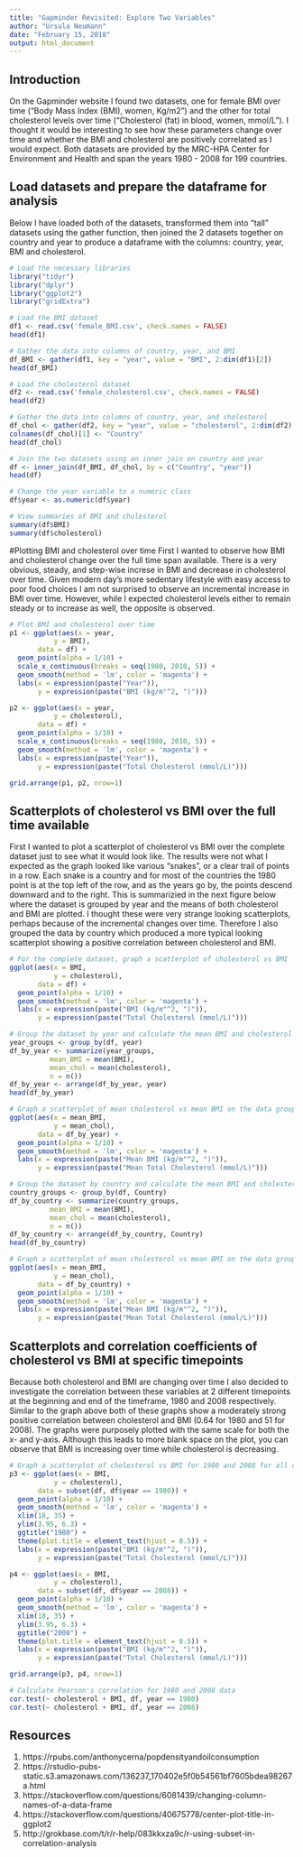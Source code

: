 ```yaml
---
title: "Gapminder Revisited: Explore Two Variables"
author: "Ursula Neumann"
date: "February 15, 2018"
output: html_document
---
```


## Introduction
On the Gapminder website I found two datasets, one for female BMI over time ("Body Mass Index (BMI), women, Kg/m2") and the other for total cholesterol levels over time ("Cholesterol (fat) in blood, women, mmol/L").  I thought it would be interesting to see how these parameters change over time and whether the BMI and cholesterol are positively correlated as I would expect.  Both datasets are provided by the MRC-HPA Center for Environment and Health and span the years 1980 - 2008 for 199 countries.

## Load datasets and prepare the dataframe for analysis
Below I have loaded both of the datasets, transformed them into "tall" datasets using the gather function, then joined the 2 datasets together on country and year to produce a dataframe with the columns: country, year, BMI and cholesterol.


```r
# Load the necessary libraries
library("tidyr")
library("dplyr")
library("ggplot2")
library("gridExtra")

# Load the BMI dataset 
df1 <- read.csv('female_BMI.csv', check.names = FALSE)
head(df1)

# Gather the data into columns of country, year, and BMI
df_BMI <- gather(df1, key = "year", value = "BMI", 2:dim(df1)[2])
head(df_BMI)

# Load the cholesterol dataset
df2 <- read.csv('female_cholesterol.csv', check.names = FALSE)
head(df2)

# Gather the data into columns of country, year, and cholesterol
df_chol <- gather(df2, key = "year", value = "cholesterol", 2:dim(df2)[2])
colnames(df_chol)[1] <- "Country"
head(df_chol)

# Join the two datasets using an inner join on country and year
df <- inner_join(df_BMI, df_chol, by = c("Country", "year"))
head(df)

# Change the year variable to a numeric class
df$year <- as.numeric(df$year)
```

```r
# View summaries of BMI and cholesterol
summary(df$BMI)
summary(df$cholesterol)
```

#Plotting BMI and cholesterol over time
First I wanted to observe how BMI and cholesterol change over the full time span available.  There is a very obvious, steady, and step-wise increse in BMI and decrease in cholesterol over time.  Given modern day's more sedentary lifestyle with easy access to poor food choices I am not surprised to observe an incremental increase in BMI over time.  However, while I expected cholesterol levels either to remain steady or to increase as well, the opposite is observed.  

```r
# Plot BMI and cholesterol over time
p1 <- ggplot(aes(x = year, 
           y = BMI), 
       data = df) + 
  geom_point(alpha = 1/10) +
  scale_x_continuous(breaks = seq(1980, 2010, 5)) +
  geom_smooth(method = 'lm', color = 'magenta') +
  labs(x = expression(paste("Year")),
       y = expression(paste("BMI (kg/m"^2, ")")))

p2 <- ggplot(aes(x = year, 
           y = cholesterol), 
       data = df) + 
  geom_point(alpha = 1/10) +
  scale_x_continuous(breaks = seq(1980, 2010, 5)) +
  geom_smooth(method = 'lm', color = 'magenta') +
  labs(x = expression(paste("Year")),
       y = expression(paste("Total Cholesterol (mmol/L)")))

grid.arrange(p1, p2, nrow=1)
```

## Scatterplots of cholesterol vs BMI over the full time available

First I wanted to plot a scatterplot of cholesterol vs BMI over the complete dataset just to see what it would look like.  The results were not what I expected as the graph looked like various "snakes", or a clear trail of points in a row.  Each snake is a country and for most of the countries the 1980 point is at the top left of the row, and as the years go by, the points descend downward and to the right.  This is summarizied in the next figure below where the dataset is grouped by year and the means of both cholesterol and BMI are plotted.  I thought these were very strange looking scatterplots, perhaps because of the incremental changes over time.  Therefore I also grouped the data by country which produced a more typical looking scatterplot showing a positive correlation between cholesterol and BMI.

```r
# For the complete dataset, graph a scatterplot of cholesterol vs BMI
ggplot(aes(x = BMI, 
           y = cholesterol), 
       data = df) + 
  geom_point(alpha = 1/10) +
  geom_smooth(method = 'lm', color = 'magenta') +
  labs(x = expression(paste("BMI (kg/m"^2, ")")),
       y = expression(paste("Total Cholesterol (mmol/L)")))
```



```r
# Group the dataset by year and calculate the mean BMI and cholesterol
year_groups <- group_by(df, year)
df_by_year <- summarize(year_groups,
          mean_BMI = mean(BMI),
          mean_chol = mean(cholesterol),
          n = n())
df_by_year <- arrange(df_by_year, year)
head(df_by_year)
```

```r
# Graph a scatterplot of mean cholesterol vs mean BMI on the data grouped by year
ggplot(aes(x = mean_BMI, 
           y = mean_chol), 
       data = df_by_year) + 
  geom_point(alpha = 1/10) +
  geom_smooth(method = 'lm', color = 'magenta') +
  labs(x = expression(paste("Mean BMI (kg/m"^2, ")")),
       y = expression(paste("Mean Total Cholesterol (mmol/L)")))
```

```r
# Group the dataset by country and calculate the mean BMI and cholesterol
country_groups <- group_by(df, Country)
df_by_country <- summarize(country_groups,
          mean_BMI = mean(BMI),
          mean_chol = mean(cholesterol),
          n = n())
df_by_country <- arrange(df_by_country, Country)
head(df_by_country)
```

```r
# Graph a scatterplot of mean cholesterol vs mean BMI on the data grouped by year
ggplot(aes(x = mean_BMI, 
           y = mean_chol), 
       data = df_by_country) + 
  geom_point(alpha = 1/10) +
  geom_smooth(method = 'lm', color = 'magenta') +
  labs(x = expression(paste("Mean BMI (kg/m"^2, ")")),
       y = expression(paste("Mean Total Cholesterol (mmol/L)")))
```

## Scatterplots and correlation coefficients of cholesterol vs BMI at specific timepoints

Because both cholesterol and BMI are changing over time I also decided to investigate the correlation between these variables at 2 different timepoints at the beginning and end of the timeframe, 1980 and 2008 respectively.  Similar to the graph above both of these graphs show a moderately strong positive correlation between cholesterol and BMI (0.64 for 1980 and 51 for 2008).  The graphs were purposely plotted with the same scale for both the x- and y-axis.  Although this leads to more blank space on the plot, you can observe that BMI is increasing over time while cholesterol is decreasing.

```r
# Graph a scatterplot of cholesterol vs BMI for 1980 and 2008 for all countries 
p3 <- ggplot(aes(x = BMI, 
           y = cholesterol), 
       data = subset(df, df$year == 1980)) + 
  geom_point(alpha = 1/10) +
  geom_smooth(method = 'lm', color = 'magenta') +
  xlim(18, 35) +
  ylim(3.95, 6.3) +
  ggtitle("1980") +
  theme(plot.title = element_text(hjust = 0.5)) +
  labs(x = expression(paste("BMI (kg/m"^2, ")")),
       y = expression(paste("Total Cholesterol (mmol/L)")))

p4 <- ggplot(aes(x = BMI, 
           y = cholesterol), 
       data = subset(df, df$year == 2008)) + 
  geom_point(alpha = 1/10) +
  geom_smooth(method = 'lm', color = 'magenta') +
  xlim(18, 35) +
  ylim(3.95, 6.3) +
  ggtitle("2008") +
  theme(plot.title = element_text(hjust = 0.5)) +
  labs(x = expression(paste("BMI (kg/m"^2, ")")),
       y = expression(paste("Total Cholesterol (mmol/L)")))

grid.arrange(p3, p4, nrow=1)
```

```r
# Calculate Pearson's correlation for 1980 and 2008 data
cor.test(~ cholesterol + BMI, df, year == 1980)
cor.test(~ cholesterol + BMI, df, year == 2008)
```

## Resources

1) https://rpubs.com/anthonycerna/popdensityandoilconsumption
2) https://rstudio-pubs-static.s3.amazonaws.com/136237_170402e5f0b54561bf7605bdea98267a.html
3) https://stackoverflow.com/questions/6081439/changing-column-names-of-a-data-frame
4) https://stackoverflow.com/questions/40675778/center-plot-title-in-ggplot2
5) http://grokbase.com/t/r/r-help/083kkxza9c/r-using-subset-in-correlation-analysis






